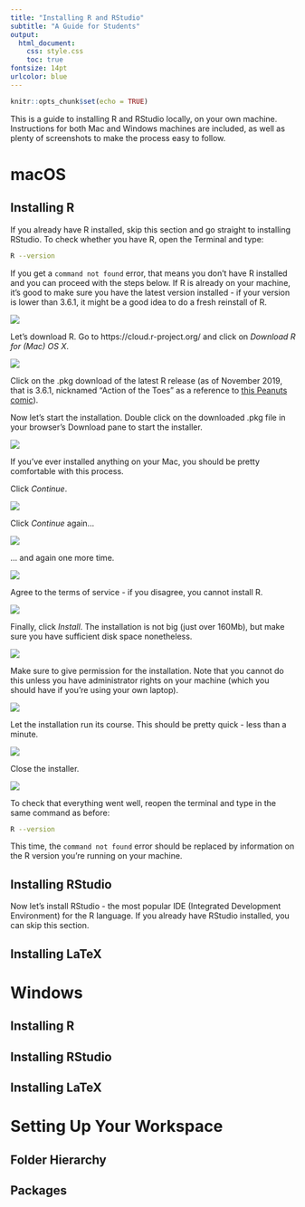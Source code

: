 ```yaml
---
title: "Installing R and RStudio"
subtitle: "A Guide for Students"
output: 
  html_document:
    css: style.css
    toc: true
fontsize: 14pt
urlcolor: blue
---
```


```r
knitr::opts_chunk$set(echo = TRUE)
```

This is a guide to installing R and RStudio locally, on your own machine. Instructions for both Mac and Windows machines are included, as well as plenty of screenshots to make the process easy to follow.

# macOS

## Installing R

If you already have R installed, skip this section and go straight to installing RStudio. To check whether you have R, open the Terminal and type:

```bash
R --version
```

If you get a ``command not found`` error, that means you don't have R installed and you can proceed with the steps below. If R is already on your machine, it's good to make sure you have the latest version installed - if your version is lower than 3.6.1, it might be a good idea to do a fresh reinstall of R.

![](img/mac0.png)

Let's download R. Go to https://cloud.r-project.org/ and click on *Download R for (Mac) OS X*.

![](img/mac1.png)

Click on the .pkg download of the latest R release (as of November 2019, that is 3.6.1, nicknamed "Action of the Toes" as a reference to [this Peanuts comic](https://www.gocomics.com/peanuts/1971/03/22)).

Now let's start the installation. Double click on the downloaded .pkg file in your browser's Download pane to start the installer.

![](img/mac2.png)

If you've ever installed anything on your Mac, you should be pretty comfortable with this process.

Click *Continue*.

![](img/mac3.png)

Click *Continue* again...

![](img/mac4.png)

... and again one more time.

![](img/mac5.png)

Agree to the terms of service - if you disagree, you cannot install R.

![](img/mac6.png)

Finally, click *Install*. The installation is not big (just over 160Mb), but make sure you have sufficient disk space nonetheless.

![](img/mac7.png)

Make sure to give permission for the installation. Note that you cannot do this unless you have administrator rights on your machine (which you should have if you're using your own laptop).

![](img/mac8.png)

Let the installation run its course. This should be pretty quick - less than a minute.

![](img/mac9.png)

Close the installer. 

![](img/mac10.png)

To check that everything went well, reopen the terminal and type in the same command as before:

```bash
R --version
```

This time, the ``command not found`` error should be replaced by information on the R version you're running on your machine.

## Installing RStudio

Now let's install RStudio - the most popular IDE (Integrated Development Environment) for the R language. If you already have RStudio installed, you can skip this section.



## Installing LaTeX

# Windows

## Installing R

## Installing RStudio

## Installing LaTeX

# Setting Up Your Workspace

## Folder Hierarchy

## Packages
